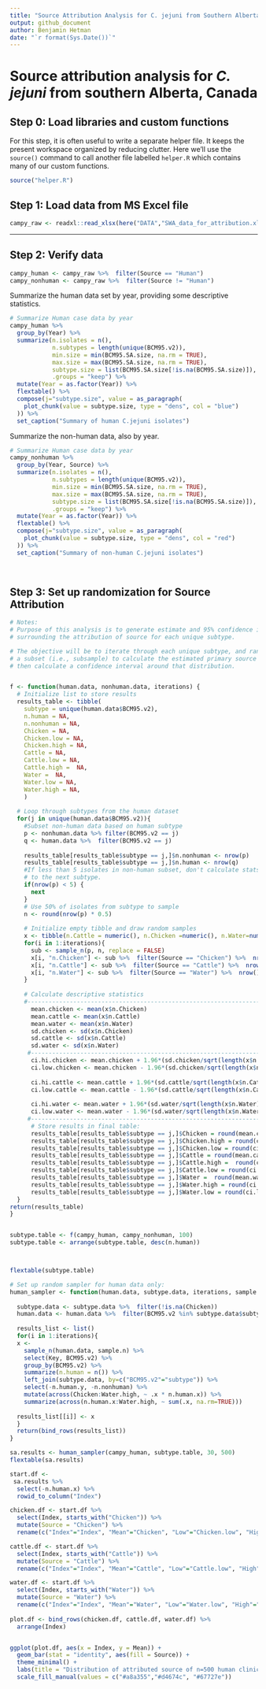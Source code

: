 ```yaml
---
title: "Source Attribution Analysis for C. jejuni from Southern Alberta, Canada"
output: github_document
author: Benjamin Hetman
date: "`r format(Sys.Date())`"
---
```


# Source attribution analysis for *C. jejuni* from southern Alberta, Canada

## Step 0: Load libraries and custom functions

For this step, it is often useful to write a separate helper file. It keeps the present workspace organized by reducing clutter. Here we'll use the `source()` command to call another file labelled `helper.R` which contains many of our custom functions.

```r
source("helper.R")

```

## Step 1: Load data from MS Excel file

```r

campy_raw <- readxl::read_xlsx(here("DATA","SWA_data_for_attribution.xlsx"), sheet = 1, col_names = TRUE, guess_max = 1000, na=c("?", "#N/A"))

```

------------------------------------------------------------------------

## Step 2: Verify data

```r

campy_human <- campy_raw %>%  filter(Source == "Human")
campy_nonhuman <- campy_raw %>%  filter(Source != "Human")

```

Summarize the human data set by year, providing some descriptive statistics.

```r

# Summarize Human case data by year
campy_human %>%
  group_by(Year) %>%  
  summarize(n.isolates = n(), 
            n.subtypes = length(unique(BCM95.v2)), 
            min.size = min(BCM95.SA.size, na.rm = TRUE), 
            max.size = max(BCM95.SA.size, na.rm = TRUE),
            subtype.size = list(BCM95.SA.size[!is.na(BCM95.SA.size)]),
            .groups = "keep") %>%
  mutate(Year = as.factor(Year)) %>% 
  flextable() %>%  
  compose(j="subtype.size", value = as_paragraph(
    plot_chunk(value = subtype.size, type = "dens", col = "blue")
  )) %>%
  set_caption("Summary of human C.jejuni isolates") 
```

Summarize the non-human data, also by year.

```r

# Summarize Human case data by year
campy_nonhuman %>%
  group_by(Year, Source) %>%  
  summarize(n.isolates = n(), 
            n.subtypes = length(unique(BCM95.v2)), 
            min.size = min(BCM95.SA.size, na.rm = TRUE), 
            max.size = max(BCM95.SA.size, na.rm = TRUE),
            subtype.size = list(BCM95.SA.size[!is.na(BCM95.SA.size)]),
            .groups = "keep") %>%  
  mutate(Year = as.factor(Year)) %>%  
  flextable() %>%  
  compose(j="subtype.size", value = as_paragraph(
    plot_chunk(value = subtype.size, type = "dens", col = "red")
  )) %>%
  set_caption("Summary of non-human C.jejuni isolates")  
  
  
```

## Step 3: Set up randomization for Source Attribution

```r

# Notes: 
# Purpose of this analysis is to generate estimate and 95% confidence intervals
# surrounding the attribution of source for each unique subtype. 

# The objective will be to iterate through each unique subtype, and randomly sample 
# a subset (i.e., subsample) to calculate the estimated primary source frequency, 
# then calculate a confidence interval around that distribution. 


f <- function(human.data, nonhuman.data, iterations) {
  # Initialize list to store results
  results_table <- tibble(
    subtype = unique(human.data$BCM95.v2),
    n.human = NA,
    n.nonhuman = NA,
    Chicken = NA,
    Chicken.low = NA,
    Chicken.high = NA,
    Cattle = NA,
    Cattle.low = NA,
    Cattle.high =  NA,
    Water =  NA,
    Water.low = NA,
    Water.high = NA,
    )
  
  # Loop through subtypes from the human dataset
  for(j in unique(human.data$BCM95.v2)){
    #Subset non-human data based on human subtype
    p <- nonhuman.data %>% filter(BCM95.v2 == j)
    q <- human.data %>%  filter(BCM95.v2 == j) 
    
    results_table[results_table$subtype == j,]$n.nonhuman <- nrow(p)
    results_table[results_table$subtype == j,]$n.human <- nrow(q)
    #If less than 5 isolates in non-human subset, don't calculate stats and move
    # to the next subtype. 
    if(nrow(p) < 5) {
      next
    }
    # Use 50% of isolates from subtype to sample
    n <- round(nrow(p) * 0.5)
    
    # Initialize empty tibble and draw random samples
    x <- tibble(n.Cattle = numeric(), n.Chicken =numeric(), n.Water=numeric())
    for(i in 1:iterations){
      sub <- sample_n(p, n, replace = FALSE)
      x[i, "n.Chicken"] <- sub %>%  filter(Source == "Chicken") %>%  nrow()
      x[i, "n.Cattle"] <- sub %>%  filter(Source == "Cattle") %>%  nrow()
      x[i, "n.Water"] <- sub %>%  filter(Source == "Water") %>%  nrow()
    }
      
    # Calculate descriptive statistics
    #----------------------------------------------------------------------------
      mean.chicken <- mean(x$n.Chicken)
      mean.cattle <- mean(x$n.Cattle)
      mean.water <- mean(x$n.Water)
      sd.chicken <- sd(x$n.Chicken)
      sd.cattle <- sd(x$n.Cattle)
      sd.water <- sd(x$n.Water)
     #----------------------------------------------------------------------------
      ci.hi.chicken <- mean.chicken + 1.96*(sd.chicken/sqrt(length(x$n.Chicken)))
      ci.low.chicken <- mean.chicken - 1.96*(sd.chicken/sqrt(length(x$n.Chicken)))
      
      ci.hi.cattle <- mean.cattle + 1.96*(sd.cattle/sqrt(length(x$n.Cattle)))
      ci.low.cattle <- mean.cattle - 1.96*(sd.cattle/sqrt(length(x$n.Cattle)))
      
      ci.hi.water <- mean.water + 1.96*(sd.water/sqrt(length(x$n.Water)))
      ci.low.water <- mean.water - 1.96*(sd.water/sqrt(length(x$n.Water)))
     #----------------------------------------------------------------------------
      # Store results in final table:
      results_table[results_table$subtype == j,]$Chicken = round(mean.chicken/n, 2)
      results_table[results_table$subtype == j,]$Chicken.high = round(ci.hi.chicken/n, 2)
      results_table[results_table$subtype == j,]$Chicken.low = round(ci.low.chicken/n, 2)
      results_table[results_table$subtype == j,]$Cattle = round(mean.cattle/n, 2)
      results_table[results_table$subtype == j,]$Cattle.high =  round(ci.hi.cattle/n, 2)
      results_table[results_table$subtype == j,]$Cattle.low = round(ci.low.cattle/n, 2)
      results_table[results_table$subtype == j,]$Water =  round(mean.water/n, 2)
      results_table[results_table$subtype == j,]$Water.high = round(ci.hi.water/n, 2)
      results_table[results_table$subtype == j,]$Water.low = round(ci.low.water/n, 2)
  }
return(results_table)
}


subtype.table <- f(campy_human, campy_nonhuman, 100) 
subtype.table <- arrange(subtype.table, desc(n.human))



flextable(subtype.table)


```

```r

# Set up random sampler for human data only: 
human_sampler <- function(human.data, subtype.data, iterations, sample.n){
  
  subtype.data <- subtype.data %>%  filter(!is.na(Chicken))
  human.data <- human.data %>%  filter(BCM95.v2 %in% subtype.data$subtype)
  
  results_list <- list()
  for(i in 1:iterations){
  x <- 
    sample_n(human.data, sample.n) %>%  
    select(Key, BCM95.v2) %>%
    group_by(BCM95.v2) %>%  
    summarize(n.human = n()) %>%  
    left_join(subtype.data, by=c("BCM95.v2"="subtype")) %>% 
    select(-n.human.y, -n.nonhuman) %>% 
    mutate(across(Chicken:Water.high, ~ .x * n.human.x)) %>% 
    summarize(across(n.human.x:Water.high, ~ sum(.x, na.rm=TRUE)))
  
  results_list[[i]] <- x  
  }
  return(bind_rows(results_list))
}

sa.results <- human_sampler(campy_human, subtype.table, 30, 500)
flextable(sa.results)

```


```r

start.df <- 
 sa.results %>% 
  select(-n.human.x) %>% 
  rowid_to_column("Index")

chicken.df <- start.df %>% 
  select(Index, starts_with("Chicken")) %>%  
  mutate(Source = "Chicken") %>% 
  rename(c("Index"="Index", "Mean"="Chicken", "Low"="Chicken.low", "High"="Chicken.high", "Source"="Source"))

cattle.df <- start.df %>% 
  select(Index, starts_with("Cattle")) %>%  
  mutate(Source = "Cattle") %>% 
  rename(c("Index"="Index", "Mean"="Cattle", "Low"="Cattle.low", "High"="Cattle.high", "Source"="Source"))

water.df <- start.df %>% 
  select(Index, starts_with("Water")) %>%  
  mutate(Source = "Water") %>% 
  rename(c("Index"="Index", "Mean"="Water", "Low"="Water.low", "High"="Water.high", "Source"="Source"))
  
plot.df <- bind_rows(chicken.df, cattle.df, water.df) %>%  
  arrange(Index)


ggplot(plot.df, aes(x = Index, y = Mean)) + 
  geom_bar(stat = "identity", aes(fill = Source)) +
  theme_minimal() + 
  labs(title = "Distribution of attributed source of n=500 human clinical isolates randomly sampled 100 times from southern Alberta, Canada") +
  scale_fill_manual(values = c("#a8a355","#d4674c", "#67727e"))


```

















